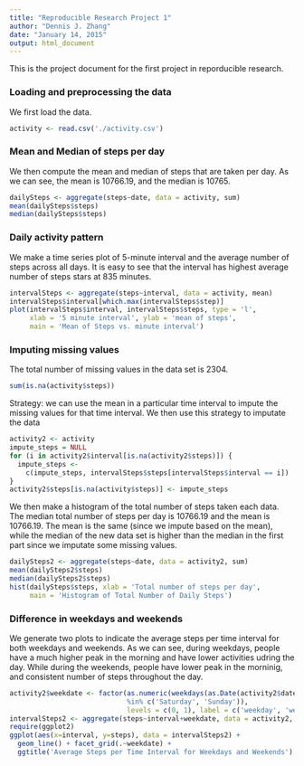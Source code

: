 ```yaml
---
title: "Reproducible Research Project 1"
author: "Dennis J. Zhang"
date: "January 14, 2015"
output: html_document
---
```


This is the project document for the first project in reporducible research.

### Loading and preprocessing the data
We first load the data. 
```r
activity <- read.csv('./activity.csv')
```

### Mean and Median of steps per day
We then compute the mean and median of steps that are taken per day. As we can see, the mean is 10766.19, and the median is 10765.
```r
dailySteps <- aggregate(steps~date, data = activity, sum)
mean(dailySteps$steps)
median(dailySteps$steps)
```

### Daily activity pattern
We make a time series plot of 5-minute interval and the average number of steps across all days. It is easy to see that the interval has highest average number of steps stars at 835 minutes.

```r
intervalSteps <- aggregate(steps~interval, data = activity, mean)
intervalSteps$interval[which.max(intervalSteps$step)]
plot(intervalSteps$interval, intervalSteps$steps, type = 'l', 
     xlab = '5 minute interval', ylab = 'mean of steps', 
     main = 'Mean of Steps vs. minute interval')
```

### Imputing missing values
The total number of missing values in the data set is 2304.
```r
sum(is.na(activity$steps))
```

Strategy: we can use the mean in a particular time interval to impute the missing values for that time interval. We then use this strategy to imputate the data
```r
activity2 <- activity
impute_steps = NULL
for (i in activity2$interval[is.na(activity2$steps)]) {
  impute_steps <- 
    c(impute_steps, intervalSteps$steps[intervalSteps$interval == i])
}
activity2$steps[is.na(activity$steps)] <- impute_steps
```

We then make a histogram of the total number of steps taken each data. The median total number of steps per day is 10766.19 and the mean is 10766.19. The mean is the same (since we impute based on the mean), while the median of the new data set is higher than the median in the first part since we imputate some missing values.

```r
dailySteps2 <- aggregate(steps~date, data = activity2, sum)
mean(dailySteps2$steps)
median(dailySteps2$steps)
hist(dailySteps$steps, xlab = 'Total number of steps per day', 
     main = 'Histogram of Total Number of Daily Steps')
```

### Difference in weekdays and weekends
We generate two plots to indicate the average steps per time interval for both weekdays and weekends. As we can see, during weekdays, people have a much higher peak in the morning and have lower activities udring the day. While during the weekends, people have lower peak in the morninig, and consistent number of steps throughout the day.
```r
activity2$weekdate <- factor(as.numeric(weekdays(as.Date(activity2$date)) 
                             %in% c('Saturday', 'Sunday')),
                             levels = c(0, 1), label = c('weekday', 'weekend'))
intervalSteps2 <- aggregate(steps~interval+weekdate, data = activity2, mean)
require(ggplot2)
ggplot(aes(x=interval, y=steps), data = intervalSteps2) + 
  geom_line() + facet_grid(.~weekdate) +
  ggtitle('Average Steps per Time Interval for Weekdays and Weekends')
```